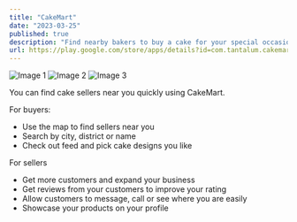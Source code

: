 ```yaml
---
title: "CakeMart"
date: "2023-03-25"
published: true
description: "Find nearby bakers to buy a cake for your special occasion."
url: https://play.google.com/store/apps/details?id=com.tantalum.cakemart
---
```


<div className="flex space-x-4">
    <img src="https://lh3.googleusercontent.com/TWveQZlIJzOpT4dXxxOYsiA2ka2bZXgSQKn6X0C98_LxXY21DUZi98Cy23uXWOqHmKwW" alt="Image 1" className="w-1/3" />
    <img src="https://lh3.googleusercontent.com/aUcxMABGbDkB5Sqjfg2rOeghLg5_k7v2WSe1NHGEbLnZeS7DpTI-AKg67BspHmORTiM" alt="Image 2" className="w-1/3" />
    <img src="https://lh3.googleusercontent.com/VtV7d3tKmaH0SnKQT5rSWpdM5J0cgICbSkiGhFd4u2hpoTTmZmeTHzKF0ZnsVyT0jY0" alt="Image 3" className="w-1/3" />
</div>

You can find cake sellers near you quickly using CakeMart.

For buyers:
 - Use the map to find sellers near you
 - Search by city, district or name
 - Check out feed and pick cake designs you like

For sellers
 - Get more customers and expand your business
 - Get reviews from your customers to improve your rating
 - Allow customers to message, call or see where you are easily
 - Showcase your products on your profile